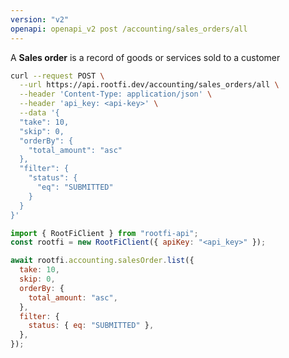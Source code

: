 ```yaml
---
version: "v2"
openapi: openapi_v2 post /accounting/sales_orders/all
---
```


A **Sales order** is a record of goods or services sold to a customer

<RequestExample>

```bash cURL
curl --request POST \
  --url https://api.rootfi.dev/accounting/sales_orders/all \
  --header 'Content-Type: application/json' \
  --header 'api_key: <api-key>' \
  --data '{
  "take": 10,
  "skip": 0,
  "orderBy": {
    "total_amount": "asc"
  },
  "filter": {
    "status": {
      "eq": "SUBMITTED"
    }
  }
}'
```

```javascript NodeJS
import { RootFiClient } from "rootfi-api";
const rootfi = new RootFiClient({ apiKey: "<api_key>" });

await rootfi.accounting.salesOrder.list({
  take: 10,
  skip: 0,
  orderBy: {
    total_amount: "asc",
  },
  filter: {
    status: { eq: "SUBMITTED" },
  },
});
```

</RequestExample>
